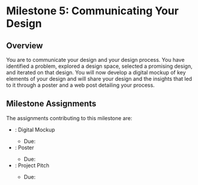 
# Milestone 5: Communicating Your Design

<UnderDevelopment display={false} />

## Overview

You are to communicate your design and your design process.
You have identified a problem, explored a design space, selected a promising design, and iterated on that design.
You will now develop a digital mockup of key elements of your design
and will share your design and the insights that led to it through a poster and a web post detailing your process.

## Milestone Assignments

The assignments contributing to this milestone are:

- <SiteLink linkKey={SiteLinks.assignment_5_digital_mockup_top}/>: Digital Mockup
  - Due: <AssignmentDueDateTime assignmentKey={calendarData.assignments.assignment_5_digital_mockup} />
- <SiteLink linkKey={SiteLinks.assignment_5_poster_top}/>: Poster
  - Due: <AssignmentDueDateTime assignmentKey={calendarData.assignments.assignment_5_poster_final} />
- <SiteLink linkKey={SiteLinks.assignment_5_web_post_top}/>: Project Pitch
  - Due: <AssignmentDueDateTime assignmentKey={calendarData.assignments.assignment_5_web_post_final} />
